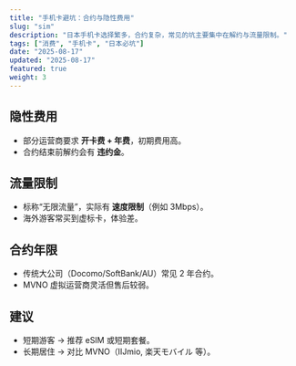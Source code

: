 ```yaml
---
title: "手机卡避坑：合约与隐性费用"
slug: "sim"
description: "日本手机卡选择繁多，合约复杂，常见的坑主要集中在解约与流量限制。"
tags: ["消费", "手机卡", "日本必坑"]
date: "2025-08-17"
updated: "2025-08-17"
featured: true
weight: 3
---
```


## 隐性费用
- 部分运营商要求 **开卡费 + 年费**，初期费用高。
- 合约结束前解约会有 **违约金**。

## 流量限制
- 标称“无限流量”，实际有 **速度限制**（例如 3Mbps）。
- 海外游客常买到虚标卡，体验差。

## 合约年限
- 传统大公司（Docomo/SoftBank/AU）常见 2 年合约。
- MVNO 虚拟运营商灵活但售后较弱。

## 建议
- 短期游客 → 推荐 eSIM 或短期套餐。
- 长期居住 → 对比 MVNO（IIJmio, 楽天モバイル 等）。

